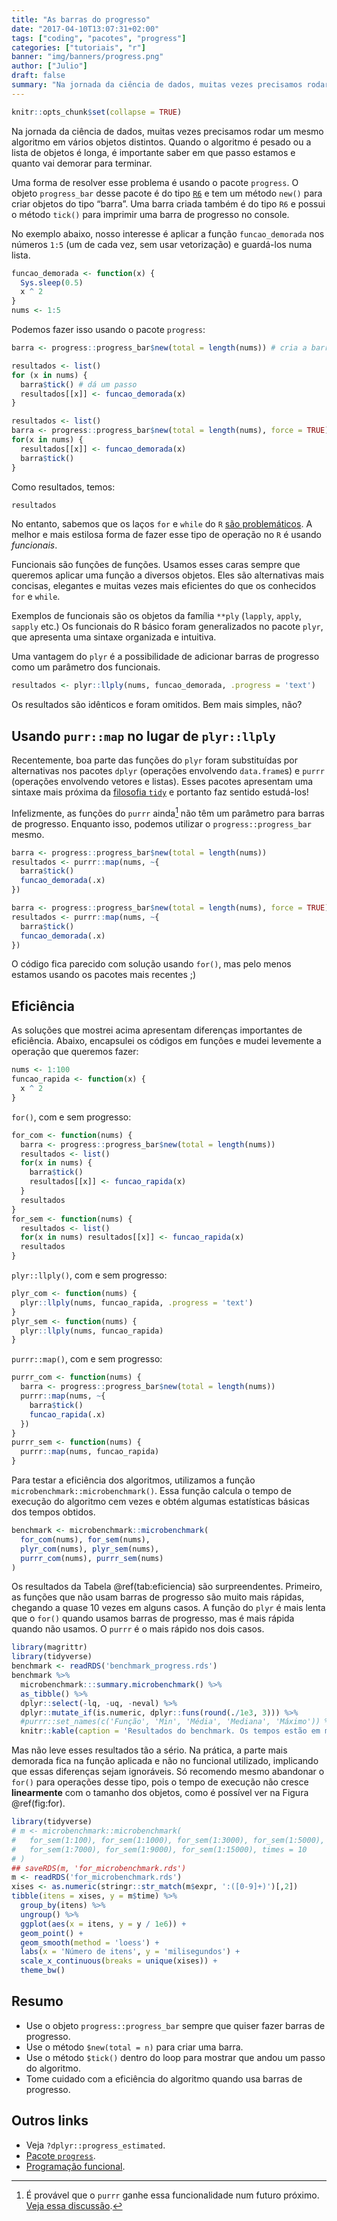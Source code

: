 ```yaml
---
title: "As barras do progresso"
date: "2017-04-10T13:07:31+02:00"
tags: ["coding", "pacotes", "progress"]
categories: ["tutoriais", "r"]
banner: "img/banners/progress.png"
author: ["Julio"]
draft: false
summary: "Na jornada da ciência de dados, muitas vezes precisamos rodar um mesmo algoritmo em vários objetos distintos. Quando o algoritmo é pesado ou a lista de objetos é longa, é importante saber em que passo estamos e quanto vai demorar para terminar."
---
```


```r
knitr::opts_chunk$set(collapse = TRUE)
```

Na jornada da ciência de dados, muitas vezes precisamos rodar um mesmo algoritmo em vários objetos distintos. Quando o algoritmo é pesado ou a lista de objetos é longa, é importante saber em que passo estamos e quanto vai demorar para terminar.

Uma forma de resolver esse problema é usando o pacote `progress`. O objeto `progress_bar` desse pacote é do tipo [`R6`](https://cran.r-project.org/web/packages/R6/vignettes/Introduction.html) e tem um método `new()` para criar objetos do tipo "barra". Uma barra criada também é do tipo `R6` e possui o método `tick()` para imprimir uma barra de progresso no console. 

No exemplo abaixo, nosso interesse é aplicar a função `funcao_demorada` nos números `1:5` (um de cada vez, sem usar vetorização) e guardá-los numa lista.

```r
funcao_demorada <- function(x) {
  Sys.sleep(0.5)
  x ^ 2
}
nums <- 1:5
```

Podemos fazer isso usando o pacote `progress`:

```r
barra <- progress::progress_bar$new(total = length(nums)) # cria a barra

resultados <- list()
for (x in nums) {
  barra$tick() # dá um passo
  resultados[[x]] <- funcao_demorada(x)
}
```

```r
resultados <- list()
barra <- progress::progress_bar$new(total = length(nums), force = TRUE)
for(x in nums) {
  resultados[[x]] <- funcao_demorada(x)
  barra$tick()
}
```

Como resultados, temos:

```r
resultados
```

No entanto, sabemos que os laços `for` e `while` do `R` [são problemáticos](http://stackoverflow.com/questions/7142767/why-are-loops-slow-in-r). A melhor e mais estilosa forma de fazer esse tipo de operação no `R` é usando *funcionais*. 

Funcionais são funções de funções. Usamos esses caras sempre que queremos aplicar uma função a diversos objetos. Eles são alternativas mais concisas, elegantes e muitas vezes mais eficientes do que os conhecidos `for` e `while`.

Exemplos de funcionais são os objetos da família `**ply` (`lapply`, `apply`, `sapply` etc.) Os funcionais do R básico foram generalizados no pacote `plyr`, que apresenta uma sintaxe organizada e intuitiva.

Uma vantagem do `plyr` é a possibilidade de adicionar barras de progresso como um parâmetro dos funcionais.

```r
resultados <- plyr::llply(nums, funcao_demorada, .progress = 'text')
```

Os resultados são idênticos e foram omitidos. Bem mais simples, não? 

## Usando `purr::map` no lugar de `plyr::llply`

Recentemente, boa parte das funções do `plyr` foram substituídas por alternativas nos pacotes `dplyr` (operações envolvendo `data.frame`s) e `purrr` (operações envolvendo vetores e listas). Esses pacotes apresentam uma sintaxe mais próxima da [filosofia `tidy`](http://curso-r.com/blog/2017/02/15/2017-02-16-manifesto-tidy/) e portanto faz sentido estudá-los!

Infelizmente, as funções do `purrr` ainda[^1] não têm um parâmetro para barras de progresso. Enquanto isso, podemos utilizar o `progress::progress_bar` mesmo.

[^1]: É provável que o `purrr` ganhe essa funcionalidade num futuro próximo. [Veja essa discussão](https://github.com/tidyverse/purrr/issues/149).

```r
barra <- progress::progress_bar$new(total = length(nums))
resultados <- purrr::map(nums, ~{
  barra$tick()
  funcao_demorada(.x)
})
```

```r
barra <- progress::progress_bar$new(total = length(nums), force = TRUE)
resultados <- purrr::map(nums, ~{
  barra$tick()
  funcao_demorada(.x)
})
```

O código fica parecido com solução usando `for()`, mas pelo menos estamos usando os pacotes mais recentes ;)

## Eficiência

As soluções que mostrei acima apresentam diferenças importantes de eficiência. Abaixo, encapsulei os códigos em funções e mudei levemente a operação que queremos fazer:

```r
nums <- 1:100
funcao_rapida <- function(x) {
  x ^ 2
}
```

`for()`, com e sem progresso:

```r
for_com <- function(nums) {
  barra <- progress::progress_bar$new(total = length(nums))
  resultados <- list()
  for(x in nums) {
    barra$tick()
    resultados[[x]] <- funcao_rapida(x)
  }
  resultados
}
for_sem <- function(nums) {
  resultados <- list()
  for(x in nums) resultados[[x]] <- funcao_rapida(x)
  resultados
}
```

`plyr::llply()`, com e sem progresso:

```r
plyr_com <- function(nums) {
  plyr::llply(nums, funcao_rapida, .progress = 'text')
}
plyr_sem <- function(nums) {
  plyr::llply(nums, funcao_rapida)
}
```

`purrr::map()`, com e sem progresso:

```r
purrr_com <- function(nums) {
  barra <- progress::progress_bar$new(total = length(nums))
  purrr::map(nums, ~{
    barra$tick()
    funcao_rapida(.x)
  })
}
purrr_sem <- function(nums) {
  purrr::map(nums, funcao_rapida)
}
```

Para testar a eficiência dos algoritmos, utilizamos a função `microbenchmark::microbenchmark()`. Essa função calcula o tempo de execução do algoritmo cem vezes e obtém algumas estatísticas básicas dos tempos obtidos.

```r
benchmark <- microbenchmark::microbenchmark(
  for_com(nums), for_sem(nums),
  plyr_com(nums), plyr_sem(nums),
  purrr_com(nums), purrr_sem(nums)
)
```

Os resultados da Tabela \@ref(tab:eficiencia) são surpreendentes. Primeiro, as funções que não usam barras de progresso são muito mais rápidas, chegando a quase 10 vezes em alguns casos. A função do `plyr` é mais lenta que o `for()` quando usamos barras de progresso, mas é mais rápida quando não usamos. O `purrr` é o mais rápido nos dois casos.

```r
library(magrittr)
library(tidyverse)
benchmark <- readRDS('benchmark_progress.rds')
benchmark %>% 
  microbenchmark:::summary.microbenchmark() %>% 
  as_tibble() %>% 
  dplyr::select(-lq, -uq, -neval) %>% 
  dplyr::mutate_if(is.numeric, dplyr::funs(round(./1e3, 3))) %>% 
  #purrr::set_names(c('Função', 'Min', 'Média', 'Mediana', 'Máximo')) %>% 
  knitr::kable(caption = 'Resultados do benchmark. Os tempos estão em milisegundos.')
```

Mas não leve esses resultados tão a sério. Na prática, a parte mais demorada fica na função aplicada e não no funcional utilizado, implicando que essas diferenças sejam ignoráveis. Só recomendo mesmo abandonar o `for()` para operações desse tipo, pois o tempo de execução não cresce **linearmente** com o tamanho dos objetos, como é possível ver na Figura \@ref(fig:for).

```r
library(tidyverse)
# m <- microbenchmark::microbenchmark(
#   for_sem(1:100), for_sem(1:1000), for_sem(1:3000), for_sem(1:5000),
#   for_sem(1:7000), for_sem(1:9000), for_sem(1:15000), times = 10
# )
## saveRDS(m, 'for_microbenchmark.rds')
m <- readRDS('for_microbenchmark.rds')
xises <- as.numeric(stringr::str_match(m$expr, ':([0-9]+)')[,2])
tibble(itens = xises, y = m$time) %>% 
  group_by(itens) %>% 
  ungroup() %>% 
  ggplot(aes(x = itens, y = y / 1e6)) +
  geom_point() +
  geom_smooth(method = 'loess') +
  labs(x = 'Número de itens', y = 'milisegundos') +
  scale_x_continuous(breaks = unique(xises)) +
  theme_bw()
```

## Resumo

- Use o objeto `progress::progress_bar` sempre que quiser fazer barras de progresso. 
- Use o método `$new(total = n)` para criar uma barra. 
- Use o método `$tick()` dentro do loop para mostrar que andou um passo do algoritmo.
- Tome cuidado com a eficiência do algoritmo quando usa barras de progresso.

## Outros links

- Veja `?dplyr::progress_estimated`.
- [Pacote `progress`](https://github.com/gaborcsardi/progress).
- [Programação funcional](http://adv-r.had.co.nz/Functional-programming.html).

